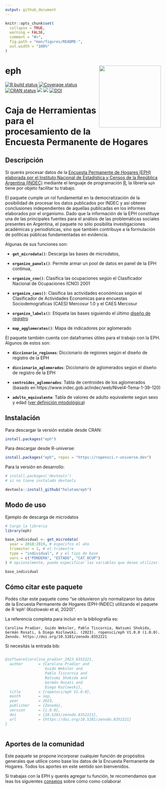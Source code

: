 ```yaml
---
output: github_document
---
```


<!-- README.md is generated from README.Rmd. Please edit that file -->

```r
knitr::opts_chunk$set(
  collapse = TRUE,
  warning = FALSE,
  comment = "#>",
  fig.path = "man/figures/README-",
  out.width = "100%"
)
```

# eph <img src='man/figures/logo.png' align="right" height="200" style="float:right; height:200px;" />

<!-- badges: start -->
[![R build status](https://github.com/holatam/eph/workflows/R-CMD-check/badge.svg)](https://github.com/ropensci/eph/actions)
[![Coverage
status](https://codecov.io/gh/holatam/eph/branch/master/graph/badge.svg)](https://app.codecov.io/gh/holatam/eph?branch=master)
[![CRAN status](https://www.r-pkg.org/badges/version/eph)](https://cran.r-project.org/package=eph)
[![](http://cranlogs.r-pkg.org/badges/grand-total/eph?color=blue)](https://cran.r-project.org/package=eph)
[![](http://cranlogs.r-pkg.org/badges/last-month/eph?color=blue)](https://cran.r-project.org/package=eph)
[![DOI](https://zenodo.org/badge/DOI/10.5281/zenodo.8352221.svg)](https://doi.org/10.5281/zenodo.8352221)


<!-- badges: end -->

# Caja de Herramientas para el procesamiento de la Encuesta Permanente de Hogares

## Descripción

Si querés procesar datos de la [Encuesta Permanente de Hogares (EPH) elaborada por el Instituto Nacional de Estadística y Censos de la República Argentina (INDEC)](https://www.indec.gob.ar/bases-de-datos.asp)  mediante el lenguaje de programación [R](https://www.r-project.org/), la librería `eph` tiene por objeto facilitar tu trabajo.

El paquete cumple un rol fundamental en la democratización de la posibilidad de procesar los datos publicados por INDEC y así obtener conclusiones independientes de aquellas publicadas en los informes elaborados por el organismo. Dado que la información de la EPH constituye una de las principales fuentes para el análisis de las problemáticas sociales presentes en Argentina, el paquete no sólo posibilita investigaciones académicas y periodísticas, sino que también contribuye a la formulación de políticas públicas fundamentadas en evidencia.


Algunas de sus funciones son:

- **`get_microdata()`**: Descarga las bases de microdatos,

- **`organize_panels()`**: Permite armar un pool de datos en panel de la EPH continua,

- **`organize_cno()`**: Clasifica las ocupaciones según el Clasificador Nacional de Ocupaciones (CNO) 2001

- **`organize_caes()`**: Clasifica las actividades económicas según el Clasificador de Actividades Economicas para encuestas Sociodemograficas (CAES) Mercosur 1.0 y el CAES Mercosur

- **`organize_labels()`**: Etiqueta las bases siguiendo el último [diseño de registro](https://www.indec.gob.ar/ftp/cuadros/menusuperior/eph/EPH_registro_t218.pdf)

- **`map_agglomerates()`**: Mapa de indicadores por aglomerado


El paquete también cuenta con dataframes útiles para el trabajo con la EPH. Algunos de estos son:

- **`diccionario_regiones`**: Diccionario de regiones según el diseño de registro de la EPH

- **`diccionario_aglomerados`**: Diccionario de aglomerados según el diseño de registro de la EPH

- **`centroides_aglomerados`**: Tabla de centroides de los aglomerados (basado en https://www.indec.gob.ar/indec/web/Nivel4-Tema-1-39-120)

- **`adulto_equivalente`**: Tabla de valores de adulto equivalente segun sexo y edad ([ver definición mtodológica](https://www.indec.gob.ar/ftp/cuadros/sociedad/preguntas_frecuentes_cba_cbt.pdf))

## Instalación


Para descargar la versión estable desde CRAN:

```r
install.packages("eph")
```

Para descargar desde R-universe:

```r
install.packages("eph", repos = "https://ropensci.r-universe.dev")
```


Para la versión en desarrollo: 

```r
# install.packages('devtools')
# si no tiene instalado devtools

devtools::install_github("holatam/eph")
```

## Modo de uso

Ejemplo de descarga de microdatos

```r
# Cargo la libreria
library(eph)

base_individual <- get_microdata(
  year = 2018:2019, # especifco el año
  trimester = 1, # el trimestre
  type = "individual", # y el tipo de base
  vars = c("PONDERA", "ESTADO", "CAT_OCUP")
) # opcionalmente, puedo especificar las variables que deseo utilizar.

base_individual
```

## Cómo citar este paquete

Podés citar este paquete como "se obtuvieron y/o normalizaron los datos de la Encuesta Permanente de Hogares (EPH-INDEC) utilizando el paquete de R 'eph' (Kozlowski et al, 2020)".   
   
La referencia completa para incluir en la bibliografía es:   
   
```
Carolina Pradier, Guido Weksler, Pablo Tiscornia, Natsumi Shokida, Germán Rosati, & Diego Kozlowski. (2023). ropensci/eph V1.0.0 (1.0.0). Zenodo. https://doi.org/10.5281/zenodo.8352221
```

Si necesitás la entrada bib: 

```bib

@software{carolina_pradier_2023_8352221,
  author       = {Carolina Pradier and
                  Guido Weksler and
                  Pablo Tiscornia and
                  Natsumi Shokida and
                  Germán Rosati and
                  Diego Kozlowski},
  title        = {ropensci/eph V1.0.0},
  month        = sep,
  year         = 2023,
  publisher    = {Zenodo},
  version      = {1.0.0},
  doi          = {10.5281/zenodo.8352221},
  url          = {https://doi.org/10.5281/zenodo.8352221}
}
  
```


## Aportes de la comunidad

Este paquete se propone incorporar cualquier función de propósitos generales que utilice como base los datos de la Encuesta Permanente de Hogares. Todos los aportes en este sentido son bienvenidos.

Si trabajas con la EPH y querés agregar tu función, te recomendamos que leas los siguientes [consejos](https://github.com/ropensci/eph/blob/master/docs/CONTRIBUTING.md) sobre cómo como colaborar
